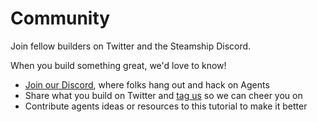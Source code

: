 # Community

Join fellow builders on Twitter and the Steamship Discord.

When you build something great, we'd love to know!

- [Join our Discord](https://steamship.com/discord), where folks hang out and hack on Agents
- Share what you build on Twitter and [tag us](https://twitter.com/GetSteamship) so we can cheer you on
- Contribute agents ideas or resources to this tutorial to make it better
